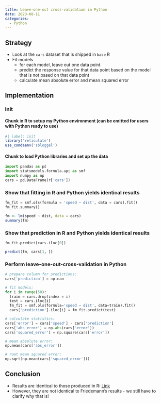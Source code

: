 ```yaml
---
title: Leave-one-out cross-validation in Python
date: 2023-08-11
categories:
  - Python
---
```


## Strategy
* Look at the `cars` dataset that is shipped in `base` R
* Fit models
  * for each model, leave out one data point
  * predict the response value for that data point based on the model that is not based on that data point
  * calculate mean absolute error and mean squared error

## Implementation

### Init
#### Chunk in R to setup my Python environment (can be omitted for users with Python ready to use)
```r
#| label: init
library('reticulate')
use_condaenv('sbloggel')
```

#### Chunk to load Python libraries and set up the data
```python
import pandas as pd
import statsmodels.formula.api as smf
import numpy as np
cars = pd.DataFrame(r['cars'])
```

### Show that fitting in R and Python yields identical results
```python
fm_fit = smf.ols(formula = 'speed ~ dist', data = cars).fit()
fm_fit.summary()
```

```r
fm <- lm(speed ~ dist, data = cars)
summary(fm)
```

### Show that prediction in R and Python yields identical results
```python
fm_fit.predict(cars.iloc[0])
```

```r
predict(fm, cars[1, ])
```


### Perform leave-one-out-cross-validation in Python
```python
# prepare column for predictions:
cars['prediction'] = np.nan

# fit models:
for i in range(50):
  train = cars.drop(index = i)
  test = cars.iloc[i]
  fm_fit = smf.ols(formula='speed ~ dist', data=train).fit()
  cars['prediction'].iloc[i] = fm_fit.predict(test)

# calculate statistics:
cars['error'] = cars['speed'] - cars['prediction']
cars['abs_error'] = np.abs(cars['error'])
cars['squared_error'] = np.square(cars['error'])

# mean absolute error:
np.mean(cars['abs_error'])

# root mean squared error:
np.sqrt(np.mean(cars['squared_error']))
```

## Conclusion
* Results are identical to those produced in R: [Link](https://sbloggel.netlify.app/posts/2023-08-08-leave-one-out-cross-validation-in-r/2023-08-08-leave-one-out-cross-validation-in-r)
* However, they are not identical to Friedemann's results - we still have to clarify why that is!
